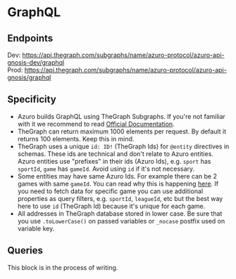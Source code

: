 
# GraphQL

## Endpoints

Dev: https://api.thegraph.com/subgraphs/name/azuro-protocol/azuro-api-gnosis-dev/graphql<br />
Prod: https://api.thegraph.com/subgraphs/name/azuro-protocol/azuro-api-gnosis/graphql


## Specificity

- Azuro builds GraphQL using TheGraph Subgraphs. If you're not familiar with it we recommend to read [Official Documentation](https://thegraph.com/docs/en/about/).
- TheGraph can return maximum 1000 elements per request. By default it returns 100 elements. Keep this in mind.
- TheGraph uses a unique `id: ID!` (TheGraph Ids) for `@entity` directives in schemas. These ids are technical and
don't relate to Azuro entities. Azuro entities use "prefixes" in their ids (Azuro Ids), e.g. `sport` has `sportId`,
`game` has `gameId`. Avoid using `id` if it's not necessary.
- Some entities may have same Azuro Ids. For example there can be 2 games with same `gameId`. You can read why this is
happening [here](/dive-deeper/conditions). If you need to fetch data for specific game you can use additional properties
as query filters, e.g. `sportId`, `leagueId`, etc but the best way here to use `id` (TheGraph Id) because it's unique for each game.
- All addresses in TheGraph database stored in lower case. Be sure that you use `.toLowerCase()` on passed variables
or `_nocase` postfix used on variable key.


## Queries

<Callout type="warning" emoji="⚠️">
  This block is in the process of writing.
</Callout>

